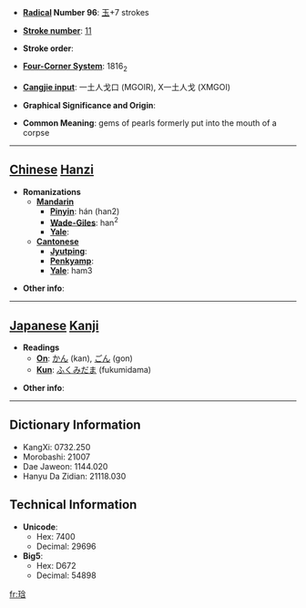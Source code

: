 * '''[[Wiktionary:Chinese radical index| Radical]] Number 96''': [[Wiktionary:Chinese radical index 玉|玉]]+7 strokes

* '''[[Wiktionary:Chinese total strokes index|Stroke number]]''': [[Wiktionary:Chinese total strokes index 11|11]]

* '''Stroke order''': 

* '''[[Wiktionary:Chinese four corner index|Four-Corner System]]''': 1816<sub>2</sub>

* '''[[Wiktionary:Chinese Cangjie index|Cangjie input]]''': 一土人戈口 (MGOIR), X一土人戈 (XMGOI)

* '''Graphical Significance and Origin''': 

* '''Common Meaning''': gems of pearls formerly put into the mouth of a corpse

----

== [[Chinese]] [[Hanzi]] ==

* '''Romanizations'''
** '''[[Mandarin]]'''
*** '''[[Pinyin]]''': hán (han2)
*** '''[[Wade-Giles]]''': han<sup>2</sup>
*** '''[[Yale]]''': 
** '''[[Cantonese]]'''
*** '''[[Jyutping]]''':
*** '''[[Penkyamp]]''': 
*** '''[[Yale]]''': ham3

* '''Other info''': 

----

== [[Japanese]] [[Kanji]] ==

* '''Readings'''
** '''[[On]]''': [[かん]] (kan), [[ごん]] (gon)
** '''[[Kun]]''': [[ふくみだま]] (fukumidama)

* '''Other info''':  

----

== Dictionary Information ==

* KangXi: 0732.250
* Morobashi: 21007
* Dae Jaweon: 1144.020
* Hanyu Da Zidian: 21118.030

== Technical Information ==

* '''Unicode''':
** Hex: 7400
** Decimal: 29696
* '''Big5''':
** Hex: D672
** Decimal: 54898

[[fr:琀]]